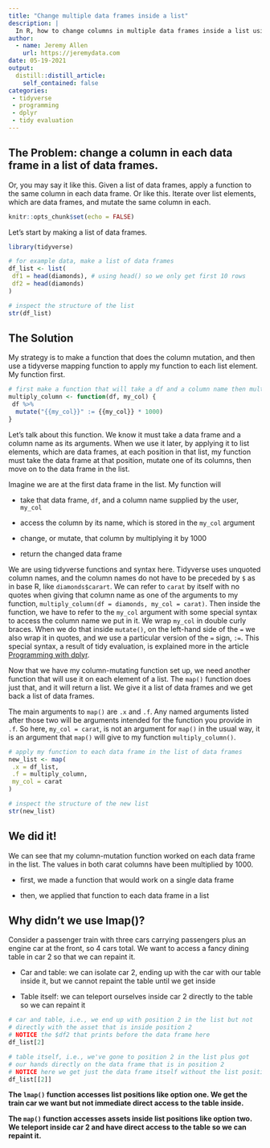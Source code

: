```yaml
---
title: "Change multiple data frames inside a list"
description: |
  In R, how to change columns in multiple data frames inside a list using map() not lmap().
author:
  - name: Jeremy Allen
    url: https://jeremydata.com
date: 05-19-2021
output:
  distill::distill_article:
    self_contained: false
categories:
 - tidyverse
 - programming
 - dplyr
 - tidy evaluation
---
```


## The Problem: change a column in each data frame in a list of data frames.

Or, you may say it like this. Given a list of data frames, apply a function to the same column in each data frame. Or like this. Iterate over list elements, which are data frames, and mutate the same column in each.


```r
knitr::opts_chunk$set(echo = FALSE)
```
  
Let's start by making a list of data frames.  

```r

library(tidyverse)

# for example data, make a list of data frames
df_list <- list(
 df1 = head(diamonds), # using head() so we only get first 10 rows
 df2 = head(diamonds)
)

# inspect the structure of the list
str(df_list)

```
  
## The Solution  

My strategy is to make a function that does the column mutation, and then use a tidyverse mapping function to apply my function to each list element. My function first.  

```r

# first make a function that will take a df and a column name then multiply that column by 1000
multiply_column <- function(df, my_col) {
 df %>% 
  mutate("{{my_col}}" := {{my_col}} * 1000)
}

```

Let's talk about this function. We know it must take a data frame and a column name as its arguments. When we use it later, by applying it to list elements, which are data frames, at each position in that list, my function must take the data frame at that position, mutate one of its columns, then move on to the data frame in the list.

Imagine we are at the first data frame in the list. My function will

- take that data frame, `df`, and a column name supplied by the user, `my_col`

- access the column by its name, which is stored in the `my_col` argument

- change, or mutate, that column by multiplying it by 1000

- return the changed data frame

We are using tidyverse functions and syntax here. Tidyverse uses unquoted column names, and the column names do not have to be preceded by `$` as in base R, like `diamonds$carart`.  We can refer to `carat` by itself with no quotes when giving that column name as one of the arguments to my function, `multiply_column(df = diamonds, my_col = carat)`. Then inside the function, we have to refer to the `my_col` argument with some special syntax to access the column name we put in it. We wrap `my_col` in double curly braces. When we do that inside `mutate()`, on the left-hand side of the `=` we also wrap it in quotes, and we use a particular version of the `=` sign, `:=`. This special syntax, a result of tidy evaluation, is explained more in the article [Programming with dplyr](https://dplyr.tidyverse.org/articles/programming.html).  

Now that we have my column-mutating function set up, we need another function that will use it on each element of a list. The `map()` function does just that, and it will return a list. We give it a list of data frames and we get back a list of data frames.  

The main arguments to `map()` are `.x` and `.f`. Any named arguments listed after those two will be arguments intended for the function you provide in `.f`. So here, `my_col = carat`, is not an argument for `map()` in the usual way, it is an argument that `map()` will give to my function `multiply_column()`.  

```r

# apply my function to each data frame in the list of data frames
new_list <- map(
 .x = df_list,
 .f = multiply_column,
 my_col = carat
)

# inspect the structure of the new list
str(new_list)

```

## We did it!

We can see that my column-mutation function worked on each data frame in the list. The values in both carat columns have been multiplied by 1000.

- first, we made a function that would work on a single data frame

- then, we applied that function to each data frame in a list 

## Why didn't we use lmap()?

Consider a passenger train with three cars carrying passengers plus an engine car at the front, so 4 cars total. We want to access a fancy dining table in car 2 so that we can repaint it. 

- Car and table: we can isolate car 2, ending up with the car with our table inside it, but we cannot repaint the table until we get inside

- Table itself: we can teleport ourselves inside car 2 directly to the table so we can repaint it

```r

# car and table, i.e., we end up with position 2 in the list but not
# directly with the asset that is inside position 2
# NOTICE the $df2 that prints before the data frame here
df_list[2]

# table itself, i.e., we've gone to position 2 in the list plus got
# our hands directly on the data frame that is in position 2
# NOTICE here we get just the data frame itself without the list position
df_list[[2]]

```

**The `lmap()` function accesses list positions like option one. We get the train car we want but not immediate direct access to the table inside.**  

**The `map()` function accesses assets inside list positions like option two. We teleport inside car 2 and have direct access to the table so we can repaint it.** 
